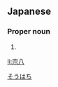 ==Japanese==
{{ja-kanjitab|宗|八}}

===Proper noun===
{{ja-pos|proper|そうはち}}

# {{given name|male|lang=ja}}

[[Category:Japanese male given names|そうはち]]

[[li:宗八]]